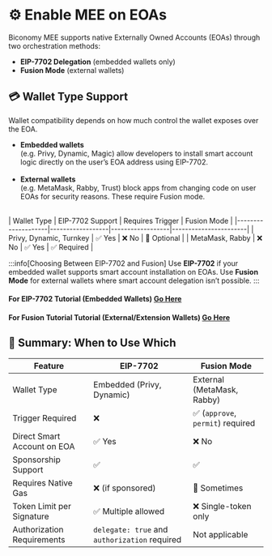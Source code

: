 

# ⚙️ Enable MEE on EOAs

Biconomy MEE supports native Externally Owned Accounts (EOAs) through two orchestration methods:

- **EIP-7702 Delegation** (embedded wallets only)
- **Fusion Mode** (external wallets)

## 💳 Wallet Type Support

Wallet compatibility depends on how much control the wallet exposes over the EOA. 

- **Embedded wallets** <br/> (e.g. Privy, Dynamic, Magic) allow developers to install smart account logic directly on the user’s EOA address using EIP-7702. <br/> <br/>
- **External wallets** <br/> (e.g. MetaMask, Rabby, Trust) block apps from changing code on user EOAs for security reasons. These require Fusion mode.

<br/>
| Wallet Type        | EIP-7702 Support | Requires Trigger |  Fusion Mode |
|--------------------|------------------|------------------|-----------------------|
| Privy, Dynamic, Turnkey     | ✅ Yes           | ❌ No            | 💛 Optional           |
| MetaMask, Rabby    | ❌ No            | ✅ Yes           | ✅ Required           |

:::info[Choosing Between EIP-7702 and Fusion]
Use **EIP-7702** if your embedded wallet supports smart account installation on EOAs. Use **Fusion Mode** for external wallets where smart account delegation isn’t possible.
:::

#### For EIP-7702 Tutorial (Embedded Wallets) [Go Here](/new/getting-started/enable-mee-eoa-7702)
#### For Fusion Tutorial Tutorial (External/Extension Wallets) [Go Here](/new/getting-started/enable-mee-eoa-fusion)


## 🙏 Summary: When to Use Which

| Feature                      | EIP-7702                         | Fusion Mode                       |
|-----------------------------|----------------------------------|-----------------------------------|
| Wallet Type                 | Embedded (Privy, Dynamic)        | External (MetaMask, Rabby)        |
| Trigger Required            | ❌                                | ✅ (`approve`, `permit`) required |
| Direct Smart Account on EOA | ✅ Yes                            | ❌ No                              |
| Sponsorship Support         | ✅                                | ✅                                 |
| Requires Native Gas         | ❌ (if sponsored)                 | 💛 Sometimes         |
| Token Limit per Signature   | ✅ Multiple allowed               | ❌ Single-token only               |
| Authorization Requirements  | `delegate: true` and `authorization` required | Not applicable |




